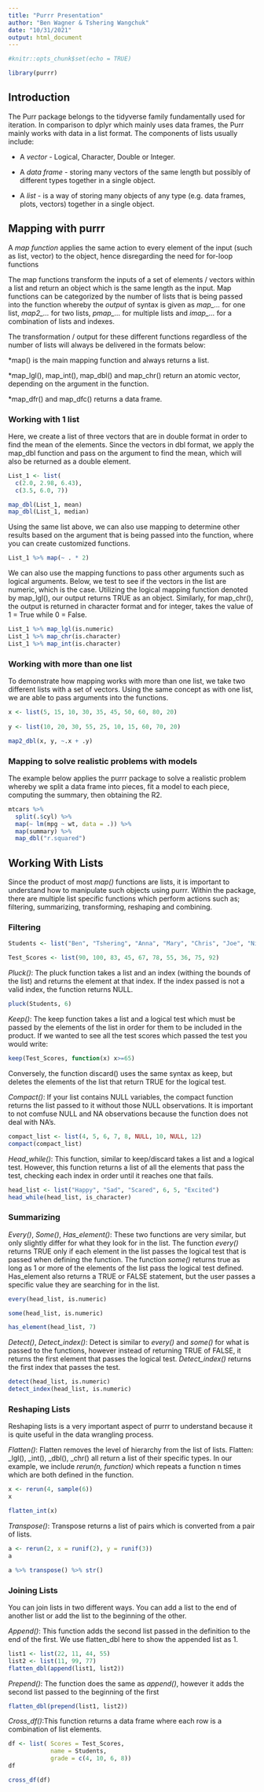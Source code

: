 ```yaml
---
title: "Purrr Presentation"
author: "Ben Wagner & Tshering Wangchuk"
date: "10/31/2021"
output: html_document
---
```


```r
#knitr::opts_chunk$set(echo = TRUE)
```

```r
library(purrr)
```

## Introduction

The Purr package belongs to the tidyverse family fundamentally used for iteration. In comparison to dplyr which mainly uses data frames, the Purr mainly works with data in a list format. The components of lists usually include:

* A *vector* - Logical, Character, Double or Integer.

* A *data frame* - storing many vectors of the same length but possibly of different types together in a single object.

* A *list* - is a way of storing many objects of any type (e.g. data frames, plots, vectors) together in a single object.


## Mapping with purrr

A *map function* applies the same action to every element of the input (such as list, vector) to the object, hence disregarding the need for for-loop functions

The map functions transform the inputs of a set of elements / vectors within a list and return an object which is the same length as the input. Map functions can be categorized by the number of lists that is being passed into the function whereby the *output* of syntax is given as *map_...* for one list, *map2_...* for two lists, *pmap_...* for multiple lists and *imap_...* for a combination of lists and indexes.

The transformation / output for these different functions regardless of the number of lists will always be delivered in the formats below:

*map() is the main mapping function and always returns a list.

*map_lgl(), map_int(), map_dbl() and map_chr() return an atomic vector, depending on the argument in the function.

*map_dfr() and map_dfc() returns a data frame. 

### Working with 1 list 

Here, we create a list of three vectors that are in double format in order to find the mean of the elements. Since the vectors in dbl format, we apply the map_dbl function and pass on the argument to find the mean, which will also be returned as a double element. 

```r
List_1 <- list(
  c(2.0, 2.98, 6.43),
  c(3.5, 6.0, 7))

map_dbl(List_1, mean)
map_dbl(List_1, median)
```

Using the same list above, we can also use mapping to determine other results based on the argument that is being passed into the function, where you can create customized functions. 

```r
List_1 %>% map(~ . * 2)
```
 
We can also use the mapping functions to pass other arguments such as logical arguments. Below, we test to see if the vectors in the list are numeric, which is the case. Utilizing the logical mapping function denoted by map_lgl(), our output returns TRUE as an object. Similarly, for map_chr(), the output is returned in character format and for integer, takes the value of 1 = True while 0 = False.  

```r
List_1 %>% map_lgl(is.numeric)
List_1 %>% map_chr(is.character)
List_1 %>% map_int(is.character)
```

### Working with more than one list

To demonstrate how mapping works with more than one list, we take two different lists with a set of vectors. Using the same concept as with one list, we are able to pass arguments into the functions. 

```r
x <- list(5, 15, 10, 30, 35, 45, 50, 60, 80, 20)
  
y <- list(10, 20, 30, 55, 25, 10, 15, 60, 70, 20)

map2_dbl(x, y, ~.x + .y)
```


### Mapping to solve realistic problems with models

The example below applies the purrr package to solve a realistic problem whereby we split a data frame into pieces, fit a model to each piece, computing the summary, then obtaining the R2.

```r
mtcars %>%
  split(.$cyl) %>%
  map(~ lm(mpg ~ wt, data = .)) %>%
  map(summary) %>%
  map_dbl("r.squared")
```


## Working With Lists

Since the product of most *map()* functions are lists, it is important to understand how to manipulate such objects using purrr. Within the package, there are multiple list specific functions which perform actions such as; filtering, summarizing, transforming, reshaping and combining. 

### Filtering

```r
Students <- list("Ben", "Tshering", "Anna", "Mary", "Chris", "Joe", "Nicole", "Marisa", "Nick", "Harry")

Test_Scores <- list(90, 100, 83, 45, 67, 78, 55, 36, 75, 92)
```


*Pluck()*:
The pluck function takes a list and an index (withing the bounds of the list) and returns the element at that index. If the index passed is not a valid index, the function returns NULL.
```r
pluck(Students, 6)
```
*Keep()*:
The keep function takes a list and a logical test which must be passed by the elements of the list in order for them to be included in the product. If we wanted to see all the test scores which passed the test you would write:  
```r
keep(Test_Scores, function(x) x>=65)
```
Conversely, the function discard() uses the same syntax as keep, but deletes the elements of the list that return TRUE for the logical test.

*Compact()*:
If your list contains NULL variables, the compact function returns the list passed to it without those NULL observations. It is important to not comfuse NULL and NA observations because the function does not deal with NA's.
```r
compact_list <- list(4, 5, 6, 7, 8, NULL, 10, NULL, 12)
compact(compact_list)
```
*Head_while()*:
This function, similar to keep/discard takes a list and a logical test. However, this function returns a list of all the elements that pass the test, checking each index in order until it reaches one that fails.
```r
head_list <- list("Happy", "Sad", "Scared", 6, 5, "Excited")
head_while(head_list, is_character)
```
### Summarizing

*Every()*, *Some()*, *Has_element()*:
These two functions are very similar, but only slightly differ for what they look for in the list. The function *every()* returns TRUE only if each element in the list passes the logical test that is passed when defining the function. The function *some()* returns true as long as 1 or more of the elements of the list pass the logical test defined. Has_element also returns a TRUE or FALSE statement, but the user passes a specific value they are searching for in the list.
```r
every(head_list, is.numeric)
```
```r
some(head_list, is.numeric)
```
```r
has_element(head_list, 7)
```


*Detect()*, *Detect_index()*:
Detect is similar to *every()* and *some()* for what is passed to the functions, however instead of returning TRUE of FALSE, it returns the first element that passes the logical test. *Detect_index()* returns the first index that passes the test.
```r
detect(head_list, is.numeric)
detect_index(head_list, is.numeric)
```

### Reshaping Lists

Reshaping lists is a very important aspect of purrr to understand because it is quite useful in the data wrangling process.

*Flatten()*:
Flatten removes the level of hierarchy from the list of lists. Flatten: _lgl(), _int(), _dbl(), _chr() all return a list of their specific types. 
In our example, we include *rerun(n, function)* which repeats a function n times which are both defined in the function.
```r
x <- rerun(4, sample(6))
x
```
```r
flatten_int(x)
```
*Transpose()*:
Transpose returns a list of pairs which is converted from a pair of lists.
```r
a <- rerun(2, x = runif(2), y = runif(3))
a
```
```r
a %>% transpose() %>% str()
```

### Joining Lists

You can join lists in two different ways. You can add a list to the end of another list or add the list to the beginning of the other.

*Append()*:
This function adds the second list passed in the definition to the end of the first. We use flatten_dbl here to show the appended list as 1. 
```r
list1 <- list(22, 11, 44, 55)
list2 <- list(11, 99, 77)
flatten_dbl(append(list1, list2))
```

*Prepend()*:
The function does the same as *append()*, however it adds the second list passed to the beginning of the first
```r
flatten_dbl(prepend(list1, list2))
```

*Cross_df()*:This function returns a data frame where each row is a combination of list elements.
```r
df <- list( Scores = Test_Scores,
            name = Students,
            grade = c(4, 10, 6, 8))
df

```
```r
cross_df(df)
```






















